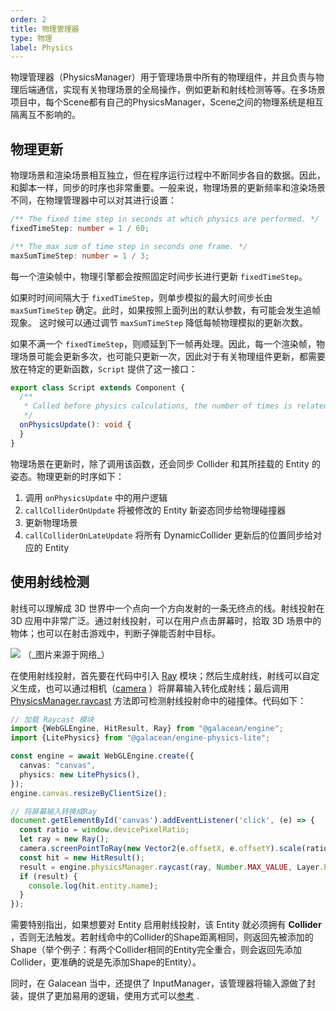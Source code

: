 ```yaml
---
order: 2
title: 物理管理器
type: 物理
label: Physics
---
```


物理管理器（PhysicsManager）用于管理场景中所有的物理组件，并且负责与物理后端通信，实现有关物理场景的全局操作，例如更新和射线检测等等。在多场景项目中，每个Scene都有自己的PhysicsManager，Scene之间的物理系统是相互隔离互不影响的。

## 物理更新

物理场景和渲染场景相互独立，但在程序运行过程中不断同步各自的数据。因此，和脚本一样，同步的时序也非常重要。一般来说，物理场景的更新频率和渲染场景不同，在物理管理器中可以对其进行设置：

```typescript
/** The fixed time step in seconds at which physics are performed. */
fixedTimeStep: number = 1 / 60;

/** The max sum of time step in seconds one frame. */
maxSumTimeStep: number = 1 / 3;
```

每一个渲染帧中，物理引擎都会按照固定时间步长进行更新 `fixedTimeStep`。

如果时时间间隔大于 `fixedTimeStep`，则单步模拟的最大时间步长由 `maxSumTimeStep` 确定。此时，如果按照上面列出的默认参数，有可能会发生追帧现象。
这时候可以通过调节 `maxSumTimeStep` 降低每帧物理模拟的更新次数。

如果不满一个 `fixedTimeStep`，则顺延到下一帧再处理。因此，每一个渲染帧，物理场景可能会更新多次，也可能只更新一次，因此对于有关物理组件更新，都需要放在特定的更新函数，`Script`
提供了这一接口：

```typescript
export class Script extends Component {
  /**
   * Called before physics calculations, the number of times is related to the physical update frequency.
   */
  onPhysicsUpdate(): void {
  }
}
```

物理场景在更新时，除了调用该函数，还会同步 Collider 和其所挂载的 Entity 的姿态。物理更新的时序如下：

1. 调用 `onPhysicsUpdate` 中的用户逻辑
2. `callColliderOnUpdate` 将被修改的 Entity 新姿态同步给物理碰撞器
3. 更新物理场景
4. `callColliderOnLateUpdate` 将所有 DynamicCollider 更新后的位置同步给对应的 Entity

## 使用射线检测

<Playground href="/embed/physx-raycast" />

射线可以理解成 3D 世界中一个点向一个方向发射的一条无终点的线。射线投射在 3D 应用中非常广泛。通过射线投射，可以在用户点击屏幕时，拾取 3D 场景中的物体；也可以在射击游戏中，判断子弹能否射中目标。

<Image src="https://gw.alipayobjects.com/mdn/rms_7c464e/afts/img/A*SHM1RI49Bd4AAAAAAAAAAAAAARQnAQ" />
（_图片来源于网络_）

在使用射线投射，首先要在代码中引入 [Ray](/apis/math/#Ray) 模块；然后生成射线，射线可以自定义生成，也可以通过相机（[camera](/apis/core/#Camera-viewportPointToRay)
）将屏幕输入转化成射线；最后调用 [PhysicsManager.raycast](/apis/core/#PhysicsManager-raycast) 方法即可检测射线投射命中的碰撞体。代码如下：

```typescript
// 加载 Raycast 模块
import {WebGLEngine, HitResult, Ray} from "@galacean/engine";
import {LitePhysics} from "@galacean/engine-physics-lite";

const engine = await WebGLEngine.create({
  canvas: "canvas",
  physics: new LitePhysics(),
});
engine.canvas.resizeByClientSize();

// 将屏幕输入转换成Ray
document.getElementById('canvas').addEventListener('click', (e) => {
  const ratio = window.devicePixelRatio;
  let ray = new Ray();
  camera.screenPointToRay(new Vector2(e.offsetX, e.offsetY).scale(ratio), ray);
  const hit = new HitResult();
  result = engine.physicsManager.raycast(ray, Number.MAX_VALUE, Layer.Everything, hit);
  if (result) {
    console.log(hit.entity.name);
  }
});
```

需要特别指出，如果想要对 Entity 启用射线投射，该 Entity 就必须拥有 **Collider** ，否则无法触发。若射线命中的Collider的Shape距离相同，则返回先被添加的Shape（举个例子：有两个Collider相同的Entity完全重合，则会返回先添加Collider，更准确的说是先添加Shape的Entity）。

同时，在 Galacean 当中，还提供了 InputManager，该管理器将输入源做了封装，提供了更加易用的逻辑，使用方式可以[参考](/docs/input/input/) .
